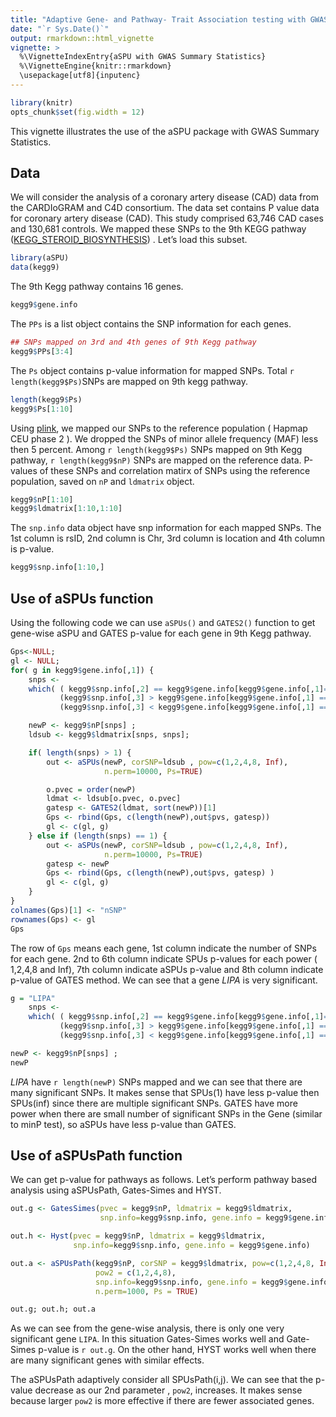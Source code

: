 ```yaml
---
title: "Adaptive Gene- and Pathway- Trait Association testing with GWAS Summary Statistics (aSPUs() and aSPUsPath())"
date: "`r Sys.Date()`"
output: rmarkdown::html_vignette
vignette: >
  %\VignetteIndexEntry{aSPU with GWAS Summary Statistics}
  %\VignetteEngine{knitr::rmarkdown}
  \usepackage[utf8]{inputenc}
---
```


```r
library(knitr)
opts_chunk$set(fig.width = 12)
```

This vignette illustrates the use of the aSPU package with GWAS Summary Statistics. 


## Data

We will consider the analysis of a coronary artery disease (CAD)
data from the CARDIoGRAM and C4D consortium. The data set contains P value
data for coronary artery disease (CAD). This study comprised 63,746
CAD cases and 130,681 controls. We mapped these SNPs to the 9th KEGG
pathway ([KEGG_STEROID_BIOSYNTHESIS](http://www.broadinstitute.org/gsea/msigdb/cards/KEGG_STEROID_BIOSYNTHESIS))
. Let's load this subset.

```r
library(aSPU)
data(kegg9)
```
The 9th Kegg pathway contains 16 genes.

```r
kegg9$gene.info
```

The `PPs` is a list object contains the SNP information for each genes.
```r
## SNPs mapped on 3rd and 4th genes of 9th Kegg pathway
kegg9$PPs[3:4]
```

The `Ps` object contains p-value information for mapped
SNPs. Total `r length(kegg9$Ps)`SNPs are mapped on 9th kegg pathway.

```r
length(kegg9$Ps)
kegg9$Ps[1:10]
```

Using [plink](http://pngu.mgh.harvard.edu/~purcell/plink/index.shtml),
we mapped our SNPs to the reference population ( Hapmap CEU phase 2
). We dropped the SNPs of minor allele frequency (MAF) less then 5
percent. Among `r length(kegg9$Ps)` SNPs mapped on 9th Kegg pathway,
`r length(kegg9$nP)` SNPs are mapped on the reference data. P-values of these
SNPs and correlation matirx of SNPs using the reference population,
saved on `nP` and `ldmatrix` object.

```r
kegg9$nP[1:10]
kegg9$ldmatrix[1:10,1:10]
```
The `snp.info` data object have snp information for each mapped
SNPs. The 1st column is rsID, 2nd column is Chr, 3rd column is
location and 4th column is p-value.

```r
kegg9$snp.info[1:10,]
```

## Use of aSPUs function

Using the following code we can use `aSPUs()` and `GATES2()` function
to get gene-wise aSPU and GATES p-value for each gene in 9th Kegg pathway.
```r
Gps<-NULL;
gl <- NULL;
for( g in kegg9$gene.info[,1]) {
    snps <-
    which( ( kegg9$snp.info[,2] == kegg9$gene.info[kegg9$gene.info[,1]==g,2]) &
           (kegg9$snp.info[,3] > kegg9$gene.info[kegg9$gene.info[,1] == g, 3])&
           (kegg9$snp.info[,3] < kegg9$gene.info[kegg9$gene.info[,1] == g, 4]))

    newP <- kegg9$nP[snps] ;
    ldsub <- kegg9$ldmatrix[snps, snps];

    if( length(snps) > 1) {
        out <- aSPUs(newP, corSNP=ldsub , pow=c(1,2,4,8, Inf),
                     n.perm=10000, Ps=TRUE)

        o.pvec = order(newP)
        ldmat <- ldsub[o.pvec, o.pvec]
        gatesp <- GATES2(ldmat, sort(newP))[1]
        Gps <- rbind(Gps, c(length(newP),out$pvs, gatesp))
        gl <- c(gl, g)
    } else if (length(snps) == 1) {
        out <- aSPUs(newP, corSNP=ldsub , pow=c(1,2,4,8, Inf),
                     n.perm=10000, Ps=TRUE)
        gatesp <- newP
        Gps <- rbind(Gps, c(length(newP),out$pvs, gatesp) )
        gl <- c(gl, g)
    }
}
colnames(Gps)[1] <- "nSNP"
rownames(Gps) <- gl
Gps
```

The row of `Gps` means each gene, 1st column indicate the number of
SNPs for each gene. 2nd to 6th column indicate SPUs p-values for each
power ( 1,2,4,8 and Inf), 7th column indicate aSPUs p-value and 8th
column indicate p-value of GATES method.
We can see that a gene _LIPA_ is very significant.

```r
g = "LIPA"
    snps <-
    which( ( kegg9$snp.info[,2] == kegg9$gene.info[kegg9$gene.info[,1]==g,2]) &
           (kegg9$snp.info[,3] > kegg9$gene.info[kegg9$gene.info[,1] == g, 3])&
           (kegg9$snp.info[,3] < kegg9$gene.info[kegg9$gene.info[,1] == g, 4]))

newP <- kegg9$nP[snps] ;
newP

```
_LIPA_ have `r length(newP)` SNPs mapped and we can see that there are
many significant SNPs. It makes sense that SPUs(1) have less p-value
then SPUs(inf) since there are multiple significant SNPs. GATES have
more power when there are small number of significant SNPs in the
Gene (similar to minP test), so aSPUs have less p-value than GATES.

## Use of aSPUsPath function

We can get p-value for pathways as follows.
Let's perform pathway based analysis using aSPUsPath, Gates-Simes and
HYST.


```r
out.g <- GatesSimes(pvec = kegg9$nP, ldmatrix = kegg9$ldmatrix,
                    snp.info=kegg9$snp.info, gene.info = kegg9$gene.info)

out.h <- Hyst(pvec = kegg9$nP, ldmatrix = kegg9$ldmatrix,
              snp.info=kegg9$snp.info, gene.info = kegg9$gene.info)

out.a <- aSPUsPath(kegg9$nP, corSNP = kegg9$ldmatrix, pow=c(1,2,4,8, Inf),
                   pow2 = c(1,2,4,8),
                   snp.info=kegg9$snp.info, gene.info = kegg9$gene.info,
                   n.perm=1000, Ps = TRUE)

out.g; out.h; out.a

```

As we can see from the gene-wise analysis, there is only one very
significant gene `LIPA`. In this situation Gates-Simes works well and
Gate-Simes p-value is `r out.g`. On the other hand, HYST works well
when there are many significant genes with similar effects.

The aSPUsPath adaptively consider all SPUsPath(i,j). We can see that
the p-value decrease as our 2nd parameter , `pow2`, increases. It makes
sense because larger `pow2` is more effective if there are fewer
associated genes.
